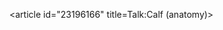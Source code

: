 <article id="23196166" title=Talk:Calf (anatomy)>
	<talkpage id="23196166" title="Talk:Calf (anatomy)">
{{WikiProject Anatomy |class=Start |importance=Mid |field=gross}}
	</talkpage>
</article>